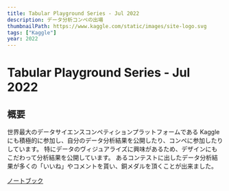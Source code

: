 ```yaml
---
title: Tabular Playground Series - Jul 2022
description: データ分析コンペの出場
thumbnailPath: https://www.kaggle.com/static/images/site-logo.svg
tags: ["Kaggle"]
year: 2022
---
```


# Tabular Playground Series - Jul 2022

## 概要

世界最大のデータサイエンスコンペティションプラットフォームである Kaggle にも積極的に参加し、自分のデータ分析結果を公開したり、コンペに参加したりしています。
特にデータのヴィジュアライズに興味があるため、デザインにもこだわって分析結果を公開しています。
あるコンテストに出したデータ分析結果が多くの「いいね」やコメントを貰い、銅メダルを頂くことが出来ました。

[ノートブック](https://www.kaggle.com/code/melonpasta/tps-jul-2022-pca-eda-trying)
